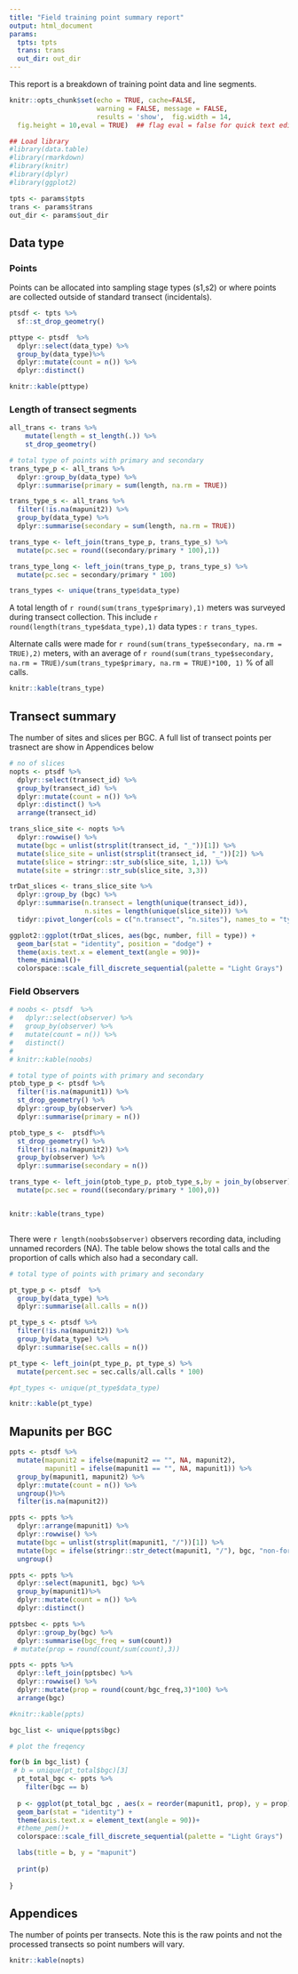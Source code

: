 ```yaml
---
title: "Field training point summary report"
output: html_document
params:
  tpts: tpts
  trans: trans
  out_dir: out_dir
---
```


This report is a breakdown of training point data and line segments. 

```r
knitr::opts_chunk$set(echo = TRUE, cache=FALSE,
                      warning = FALSE, message = FALSE,
                      results = 'show',  fig.width = 14,
  fig.height = 10,eval = TRUE)  ## flag eval = false for quick text edits
```


```r

## Load library
#library(data.table)
#library(rmarkdown)
#library(knitr)
#library(dplyr)
#library(ggplot2)

tpts <- params$tpts
trans <- params$trans
out_dir <- params$out_dir

```


## Data type
### Points

Points can be allocated into sampling stage types (s1,s2) or where points are collected outside of standard transect (incidentals). 

```r
ptsdf <- tpts %>%
  sf::st_drop_geometry()

pttype <- ptsdf  %>% 
  dplyr::select(data_type) %>%
  group_by(data_type)%>%
  dplyr::mutate(count = n()) %>%
  dplyr::distinct()

knitr::kable(pttype)

```

### Length of transect segments

```r
all_trans <- trans %>%  
    mutate(length = st_length(.)) %>%
    st_drop_geometry() 

# total type of points with primary and secondary 
trans_type_p <- all_trans %>%
  dplyr::group_by(data_type) %>%
  dplyr::summarise(primary = sum(length, na.rm = TRUE))

trans_type_s <- all_trans %>%
  filter(!is.na(mapunit2)) %>%
  group_by(data_type) %>%
  dplyr::summarise(secondary = sum(length, na.rm = TRUE))

trans_type <- left_join(trans_type_p, trans_type_s) %>%
  mutate(pc.sec = round((secondary/primary * 100),1))

trans_type_long <- left_join(trans_type_p, trans_type_s) %>%
  mutate(pc.sec = secondary/primary * 100)

trans_types <- unique(trans_type$data_type)

```

A total length of `r round(sum(trans_type$primary),1)` meters was surveyed during transect collection. This include `r round(length(trans_type$data_type),1)` data types : `r trans_types`.

Alternate calls were made for `r round(sum(trans_type$secondary, na.rm = TRUE),2)` meters, with an average of `r round(sum(trans_type$secondary, na.rm = TRUE)/sum(trans_type$primary, na.rm = TRUE)*100, 1) ` % of all calls.

```r
knitr::kable(trans_type)
```

## Transect summary 
The number of sites and slices per BGC. A full list of transect points per trasnect are show in Appendices below

```r
# no of slices
nopts <- ptsdf %>% 
  dplyr::select(transect_id) %>%
  group_by(transect_id) %>%
  dplyr::mutate(count = n()) %>%
  dplyr::distinct() %>% 
  arrange(transect_id)

trans_slice_site <- nopts %>%
  dplyr::rowwise() %>%
  mutate(bgc = unlist(strsplit(transect_id, "_"))[1]) %>%
  mutate(slice_site = unlist(strsplit(transect_id, "_"))[2]) %>%
  mutate(slice = stringr::str_sub(slice_site, 1,1)) %>%
  mutate(site = stringr::str_sub(slice_site, 3,3))       

trDat_slices <- trans_slice_site %>%
  dplyr::group_by (bgc) %>%
  dplyr::summarise(n.transect = length(unique(transect_id)),
                   n.sites = length(unique(slice_site))) %>% 
  tidyr::pivot_longer(cols = c("n.transect", "n.sites"), names_to = "type", values_to = "number")

ggplot2::ggplot(trDat_slices, aes(bgc, number, fill = type)) +
  geom_bar(stat = "identity", position = "dodge") + 
  theme(axis.text.x = element_text(angle = 90))+
  theme_minimal()+
  colorspace::scale_fill_discrete_sequential(palette = "Light Grays")


```

### Field Observers

```r
# noobs <- ptsdf  %>% 
#   dplyr::select(observer) %>%
#   group_by(observer) %>%
#   mutate(count = n()) %>%
#   distinct()
# 
# knitr::kable(noobs)

# total type of points with primary and secondary 
ptob_type_p <- ptsdf %>%
  filter(!is.na(mapunit1)) %>%
  st_drop_geometry() %>%
  dplyr::group_by(observer) %>%
  dplyr::summarise(primary = n())

ptob_type_s <-  ptsdf%>%
  st_drop_geometry() %>%
  filter(!is.na(mapunit2)) %>%
  group_by(observer) %>%
  dplyr::summarise(secondary = n())

trans_type <- left_join(ptob_type_p, ptob_type_s,by = join_by(observer)) %>%
  mutate(pc.sec = round((secondary/primary * 100),0))


knitr::kable(trans_type)



```

There were `r length(noobs$observer)` observers recording data, including unnamed recorders (NA). The table below shows the total calls and the proportion of calls which also had a secondary call. 

```r
# total type of points with primary and secondary 

pt_type_p <- ptsdf  %>%
  group_by(data_type) %>%
  dplyr::summarise(all.calls = n())

pt_type_s <- ptsdf %>%
  filter(!is.na(mapunit2)) %>%
  group_by(data_type) %>%
  dplyr::summarise(sec.calls = n())

pt_type <- left_join(pt_type_p, pt_type_s) %>%
  mutate(percent.sec = sec.calls/all.calls * 100) 

#pt_types <- unique(pt_type$data_type)

knitr::kable(pt_type)

```
## Mapunits per BGC

```r
ppts <- ptsdf %>%
  mutate(mapunit2 = ifelse(mapunit2 == "", NA, mapunit2),
         mapunit1 = ifelse(mapunit1 == "", NA, mapunit1)) %>%
  group_by(mapunit1, mapunit2) %>%
  dplyr::mutate(count = n()) %>%
  ungroup()%>%
  filter(is.na(mapunit2))

ppts <- ppts %>%
  dplyr::arrange(mapunit1) %>%
  dplyr::rowwise() %>%
  mutate(bgc = unlist(strsplit(mapunit1, "/"))[1]) %>%
  mutate(bgc = ifelse(stringr::str_detect(mapunit1, "/"), bgc, "non-forest")) %>%
  ungroup()

ppts <- ppts %>%
  dplyr::select(mapunit1, bgc) %>% 
  group_by(mapunit1)%>%
  dplyr::mutate(count = n()) %>%
  dplyr::distinct()

pptsbec <- ppts %>%
  dplyr::group_by(bgc) %>%
  dplyr::summarise(bgc_freq = sum(count)) 
 # mutate(prop = round(count/sum(count),3))

ppts <- ppts %>%
  dplyr::left_join(pptsbec) %>%
  dplyr::rowwise() %>%
  dplyr::mutate(prop = round(count/bgc_freq,3)*100) %>%
  arrange(bgc)

#knitr::kable(ppts)

bgc_list <- unique(ppts$bgc)

```

```r
# plot the freqency 

for(b in bgc_list) {
 # b = unique(pt_total$bgc)[3]
  pt_total_bgc <- ppts %>%
    filter(bgc == b)
  
  p <- ggplot(pt_total_bgc , aes(x = reorder(mapunit1, prop), y = prop)) +
  geom_bar(stat = "identity") + 
  theme(axis.text.x = element_text(angle = 90))+
  #theme_pem()+
  colorspace::scale_fill_discrete_sequential(palette = "Light Grays")

  labs(title = b, y = "mapunit")
  
  print(p)
  
}
```

## Appendices

The number of points per transects. Note this is the raw points and not the processed transects so point numbers will vary. 

```r
knitr::kable(nopts)
```

